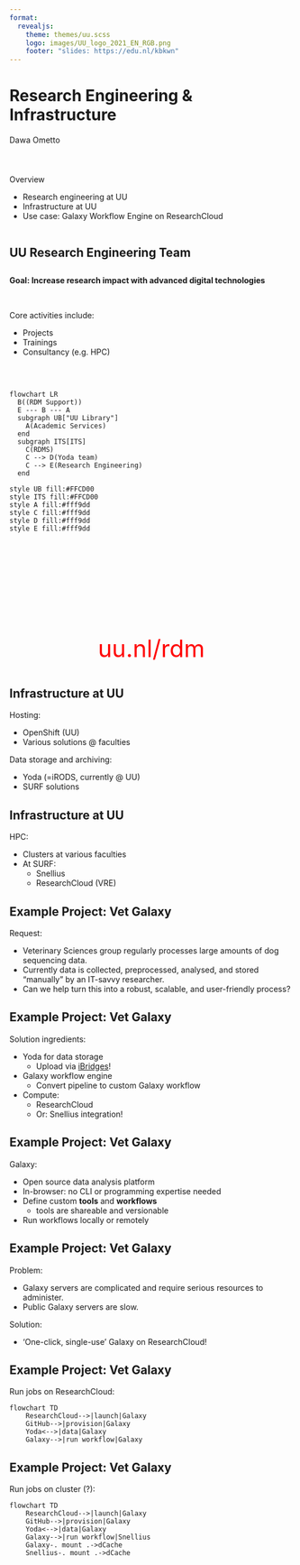 ```yaml
--- 
format: 
  revealjs:
    theme: themes/uu.scss
    logo: images/UU_logo_2021_EN_RGB.png
    footer: "slides: https://edu.nl/kbkwn"
---
```


# Research Engineering & Infrastructure  {data-background-color="#FFCD00"}

::: {.r-stack}
Dawa Ometto
:::

# {data-background-color="#FFCD00"}

:::::::::::::: {.columns}

::: {.column width="40%"}

::: {.subtitle}

Overview

:::
* Research engineering at UU
* Infrastructure at UU
* Use case: Galaxy Workflow Engine on ResearchCloud
:::

::::::::::::::


## UU Research Engineering Team

::: {style="text-align: left; margin-top: 2em"}
**Goal: Increase research impact with advanced digital technologies**

<br>

Core activities include:

- Projects
- Trainings
- Consultancy (e.g. HPC)
:::

##

<br>
```mermaid
flowchart LR
  B((RDM Support))
  E --- B --- A
  subgraph UB["UU Library"]
    A(Academic Services)
  end
  subgraph ITS[ITS]
    C(RDMS)
    C --> D(Yoda team)
    C --> E(Research Engineering)
  end

style UB fill:#FFCD00
style ITS fill:#FFCD00
style A fill:#fff9dd
style C fill:#fff9dd
style D fill:#fff9dd
style E fill:#fff9dd
```

::: {style="text-align: center; margin-top: 180px; font-size: 3em; color: red;"}

uu.nl/rdm

:::

## Infrastructure at UU
::: {.theme-section}

Hosting:

- OpenShift (UU)
- Various solutions @ faculties

Data storage and archiving:

- Yoda (=iRODS, currently @ UU)
- SURF solutions

:::

## Infrastructure at UU
::: {.theme-section}

HPC:

- Clusters at various faculties
- At SURF:
  - Snellius
  - ResearchCloud (VRE)

:::
## Example Project: Vet Galaxy
::: {.theme-section}

Request:

- Veterinary Sciences group regularly processes large amounts of dog sequencing data.
- Currently data is collected, preprocessed, analysed, and stored "manually" by an IT-savvy researcher.
- Can we help turn this into a robust, scalable, and user-friendly process?
  
:::

## Example Project: Vet Galaxy
::: {.theme-section}

Solution ingredients:

- Yoda for data storage
  - Upload via [iBridges](https://github.com/UtrechtUniversity/ibridges)!
- Galaxy workflow engine
  - Convert pipeline to custom Galaxy workflow
- Compute:
  - ResearchCloud
  - Or: Snellius integration!

:::

## Example Project: Vet Galaxy
::: {.theme-section}

Galaxy:

* Open source data analysis platform
* In-browser: no CLI or programming expertise needed
* Define custom **tools** and **workflows**
  * tools are shareable and versionable
* Run workflows locally or remotely

:::

## Example Project: Vet Galaxy
::: {.theme-section}

Problem:

- Galaxy servers are complicated and require serious resources to administer.
- Public Galaxy servers are slow.

Solution:

- 'One-click, single-use' Galaxy on ResearchCloud!

:::

## Example Project: Vet Galaxy
::: {.theme-section}

Run jobs on ResearchCloud:

```mermaid
flowchart TD
    ResearchCloud-->|launch|Galaxy
    GitHub-->|provision|Galaxy
    Yoda<-->|data|Galaxy
    Galaxy-->|run workflow|Galaxy
```

:::

## Example Project: Vet Galaxy
::: {.theme-section}

Run jobs on cluster (?):

```mermaid

flowchart TD
    ResearchCloud-->|launch|Galaxy
    GitHub-->|provision|Galaxy
    Yoda<-->|data|Galaxy
    Galaxy-->|run workflow|Snellius
    Galaxy-. mount .->dCache
    Snellius-. mount .->dCache
```

:::
